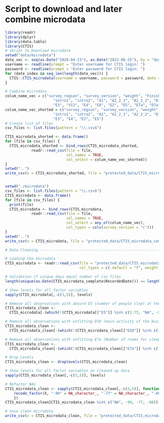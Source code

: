# Script to download and later combine microdata
```r
library(readr)
library(dplyr)
library(data.table)
library(CTIS)
# Skript to Download microdata
setwd("data/microdata")
date_vec <- seq(as.Date("2020-04-23"), as.Date("2022-06-25"), by = "day") # Second date is end date
username <- readline(prompt = "Enter username for CTIS login: ")
password <- readline(prompt = "Enter password for CTIS login: ")
for (date_index in seq_len(length(date_vec))) {
  CTIS::CTIS_microdata(username = username, password = password, date = as.character(date_vec[date_index]), type = "full")
}

# Combine microdata
colum_name_vec = c("survey_region", "survey_version", "weight", "Finished", "RecordedDate", "module",
                      "intro1", "intro2", "A1", "A2_2_1", "A2_2_2", "D1", "D2", "D4", "D5",
                      "E3", "V11", "E4", "E8", "E2", "E5", "E7a", "D7a", "D10")
colum_name_vec_shorted = c("survey_region", "survey_version", "weight", "Finished", "RecordedDate",
                      "intro1", "intro2", "A1", "A2_2_1", "A2_2_2", "D1", "D2", "D4",
                      "E3", "E4", "E2", "E5")
# Create list of files
csv_files <- list.files(pattern = "\\.csv$")

CTIS_microdata_shorted <- data.frame()
for (file in csv_files) {
  CTIS_microdata_shorted <- bind_rows(CTIS_microdata_shorted, 
            readr::read_csv(file = file, 
                            col_names = TRUE, 
                            col_select = colum_name_vec_shorted))
}
setwd("..")
write_csv(x = CTIS_microdata_shorted, file = "protected_data/CTIS_microdata_shorted.csv")


setwd("./microdata")
csv_files <- list.files(pattern = "\\.csv$")
CTIS_microdata <- data.frame()
for (file in csv_files) {
  print(file)
  CTIS_microdata <- bind_rows(CTIS_microdata,
            readr::read_csv(file = file,
                            col_names = TRUE,
                            col_select = any_of(colum_name_vec),
                            col_types = cols(survey_version = "c")))
}
setwd("..")
write_csv(x = CTIS_microdata, file = "protected_data/CTIS_microdata_complete.csv")

# Data Cleaning -----------------------------------------------------------

# Loading the microdata
CTIS_microdata <- readr::read_csv(file = "protected_data/CTIS_microdata_complete.csv", col_names = TRUE,
                                  col_types = c(.default = "f", weight = "d", RecordedDate = "T"))

# Validation if unique days equal number of csv files
length(unique(as.Date(CTIS_microdata_complete$RecordedDate))) == length(csv_files)

# Show levels for all factor variables
sapply(CTIS_microdata[,-c(3,5)], levels)

# Remove all observations with absurd E5 (number of people slept at the same place) values
CTIS_microdata_clean <- 
  CTIS_microdata[-(which(!(CTIS_microdata[["E5"]] %in% c(1:75, "NA", -99, -77)))), ]

# Remove all observations with unfitting D10 (main activity of the business) values
CTIS_microdata_clean <- 
  CTIS_microdata_clean[-(which(!(CTIS_microdata_clean[["D10"]] %in% c(1:15, "NA", -99, -77)))), ]

# Remove all observations with unfitting E7a (Number of rooms for sleeping) values
CTIS_microdata_clean <- 
  CTIS_microdata_clean[-(which(!(CTIS_microdata_clean[["E7a"]] %in% c(1:50, "NA", -99, -77)))), ]

# Drop Levels
CTIS_microdata_clean <- droplevels(CTIS_microdata_clean)

# Show levels for all factor variables on cleaned up data
sapply(CTIS_microdata_clean[,-c(3,5)], levels)

# Refactor NAs
CTIS_microdata_clean <- sapply(CTIS_microdata_clean[,-c(3,5)], function (X) {
    recode_factor(X, "-99" = NA_character_, "-77" = NA_character_, "-88" = NA_character_, "NA" = NA_character_)
    })
CTIS_microdata_clean[CTIS_microdata_clean %in% c("NA", -99, -77, -88)] <- NA

# Save clean microdata
write_csv(x = CTIS_microdata_clean, file = "protected_data/CTIS_microdata_clean.csv")
```

